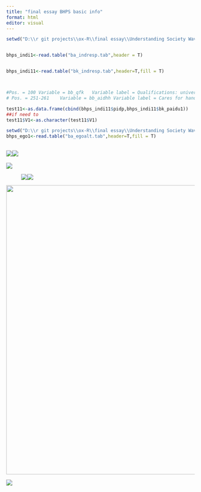 ```yaml
---
title: "final essay BHPS basic info"
format: html
editor: visual
---
```


```r

setwd("D:\\r git projects\\ox-R\\final essay\\Understanding Society Waves 2009-2022 and Harmonised BHPS Waves 1991-2009\\UKDA-6614-tab\\tab\\bhps")


bhps_indi1<-read.table("ba_indresp.tab",header = T)


bhps_indi11<-read.table("bk_indresp.tab",header=T,fill = T)



#Pos. = 100	Variable = bb_qfk	Variable label = Qualifications: university diploma  
# Pos. = 251-261	Variable = bb_aidhh	Variable label = Cares for handicapped/other in household


```

```r
test11<-as.data.frame(cbind(bhps_indi11$pidp,bhps_indi11$bk_paidu1))
##if need to 
test11$V1<-as.character(test11$V1)
```

```r
setwd("D:\\r git projects\\ox-R\\final essay\\Understanding Society Waves 2009-2022 and Harmonised BHPS Waves 1991-2009\\UKDA-6614-tab\\tab\\bhps")
bhps_ego1<-read.table("ba_egoalt.tab",header=T,fill = T)
```

## ![](images/d536d4cb8bf8bfa0a2d43d86200b38f.png)![](images/7344d1f8fd3bb99ea30de460d32e892.png)

![](images/a916d6514ae8b2d52f7a1b49f280cc8.png)

![![](images/98b4f4a8c27de52c4861f27ad440d33.png)![](images/ffaddd3242bedb3dfcfc8ba47047fb7.png)](images/fa8b6f03b27b0311bc8cc21f414878d.png)

![](images/4024a6ac4081641d1608bca72657e62.png){width="774"}

![](images/37318509fa2fb8b023ef444d542e428.png)
